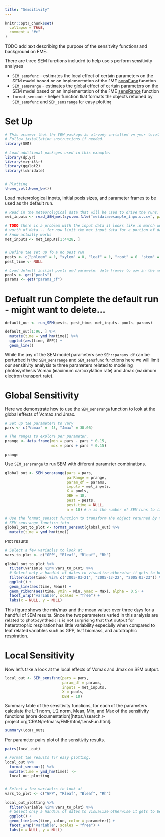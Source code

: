 ```yaml
---
title: "Sensitivity"
---
```


```r
knitr::opts_chunk$set(
  collapse = TRUE,
  comment = "#>"
)
```

TODO add text describing the purpose of the sensitivity functions and background 
on FME.. 

There are three SEM functions included to help users perform sensitivity analyses

* `SEM_sensfunc` - estimates the local effect of certain parameters on the SEM model based on an implementation of the FME [sensFunc](https://cran.r-project.org/web/packages/FME/FME.pdf) function 
* `SEM_sensrange` - estimates the global effect of certain parameters on the SEM model based on an implementation of the FME [sensRange](https://cran.r-project.org/web/packages/FME/FME.pdf) function 
* `format_sensout` - helper function that formats the objects returned by `SEM_sensfunc` and `SEM_sensrange` for easy plotting


# Set Up 


```r
# This assumes that the SEM package is already installed on your local machine. 
# Follow installation instructions if needed. 
library(SEM)

# Load additional packages used in this example. 
library(dplyr)
library(magrittr)
library(ggplot2)
library(lubridate)


# Plotting 
theme_set(theme_bw())
```
Load meteorological inputs, initial pools sizes, and parameter frames to be used as the 
default run. 

```r
# Read in the meteorological data that will be used to drive the runs. 
met_inputs <- read_SEM_met(system.file("metdata/example_inputs.csv", package = "SEM")) 

# TODO there is a problem with the input data it looks like in march we are missing 1.5 hours 
# worth of data... for now limit the met input data for a portion of data that we 
# know actually works 
met_inputs <- met_inputs[1:4428, ]


# Define the set up fo a no pest run  
pests <- c("phloem" = 0, "xylem" = 0, "leaf" = 0, "root" = 0, "stem" = 0)
pest_time <- NULL

# Load default initial pools and parameter data frames to use in the model runs. 
pools <- get("pools")
params <- get("params_df")
```

# Defualt run Complete the default run - might want to delete... 

```r
default_out <- run_SEM(pests, pest_time, met_inputs, pools, params)
```


```r

default_out[1:96, ] %>% 
  mutate(time = ymd_hm(time)) %>% 
  ggplot(aes(time, GPP)) + 
  geom_line()

```


While the any of the SEM model parameters see `SEM::params_df` can be perturbed in the `SEM_sensrange` and `SEM_sensfunc` functions here we will limit our sensitivity analysis to three parameters related to modeling photosynthesis Vcmax (maximum carboxylation rate) and Jmax (maximum electron transport rate). 


# Global Sensitivity 

Here we demonstrate how to use the `SEM_sensrange` function to look at the global 
effects of Vcmax and Jmax. 

```r
# Set up the parameters to vary 
pars <- c("Vcmax" =  18, "Jmax" = 30.06)

# The ranges to explore per parameter. 
prange <- data.frame(min = pars - pars * 0.15,
                     max = pars + pars * 0.15)

prange
```
Use `SEM_sensrange` to run SEM with different parameter combinations. 

```r
global_out <- SEM_sensrange(pars = pars,
                            parRange = prange, 
                            param_df = params, 
                            inputs = met_inputs, 
                            X = pools, 
                            DBH = 10,
                            pest = pests,
                            pest.time = NULL,
                            n = 10) # n is the number of SEM runs to limit run time set this value to 10, increasing n will increase the run time. 
```


```r
# Use the format_sensout function to transform the object returned by the 
# SEM_sensrange function into 
global_out_to_plot <- format_sensout(global_out) %>% 
  mutate(time = ymd_hm(time))
```

Plot results 

```r
# Select a few variables to look at
vars_to_plot <- c("GPP", "Rleaf", "Bleaf", "Rh")

global_out_to_plot %>% 
  filter(variable %in% vars_to_plot) %>% 
  # Select only a handful of dates to visualize otherwise it gets to be a lot. 
  filter(date(time) %in% c("2005-03-21", "2005-03-22", "2005-03-23")) %>% 
  ggplot() + 
  geom_line(aes(time, Mean)) +
  geom_ribbon(aes(time, ymin = Min, ymax = Max), alpha = 0.5) + 
  facet_wrap("variable", scales = "free") + 
  labs(x = NULL, y = NULL)
```

This figure shows the min/max and the mean values over three days for a handful of SEM results. Since the two parameters varied in this analysis are related to photosynthesis is is not surprising that that output for heterotrophic respiration has little variability especially when compared to leaf related variables such as GPP, leaf biomass, and autotrophic respiration. 


# Local Sensitivity 

Now let's take a look at the local effects of Vcmax and Jmax on SEM output. 

```r
local_out <- SEM_sensfunc(pars = pars,
                          param_df = params, 
                          inputs = met_inputs, 
                          X = pools, 
                          DBH = 10) 
```


Summary table of the sensitivity functions, for each of the parameters calculate the L-1 norm, L-2 norm, Mean, Min, and Max of the sensitivity functions (more documentation)[https://search.r-project.org/CRAN/refmans/FME/html/sensFun.html]. 
```r
summary(local_out)
```
Per parameter pairs plot of the sensitivity results. 

```r
pairs(local_out)
```


```r
# Format the results for easy plotting. 
local_out %>% 
  format_sensout() %>% 
  mutate(time = ymd_hm(time)) -> 
  local_out_plotting


# Select a few variables to look at
vars_to_plot <- c("GPP", "Rleaf", "Bleaf", "Rh")

local_out_plotting %>% 
  filter(variable %in% vars_to_plot) %>% 
  # Select only a handful of dates to visualize otherwise it gets to be a lot. 
  ggplot() + 
  geom_line(aes(time, value, color = parameter)) +
  facet_wrap("variable", scales = "free") + 
  labs(x = NULL, y = NULL)
```
